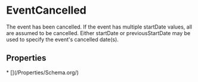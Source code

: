 # EventCancelled

The event has been cancelled. If the event has multiple startDate values, all are assumed to be cancelled. Either startDate or previousStartDate may be used to specify the event's cancelled date(s).

## Properties

<Grid>
* [](/Properties/Schema.org/)

</Grid>

